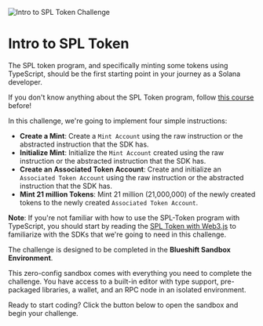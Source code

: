 ![Intro to SPL Token Challenge](/graphics/challenge-banners/intro-to-spl-token.png)

# Intro to SPL Token

The SPL token program, and specifically minting some tokens using TypeScript, should be the first starting point in your journey as a Solana developer.

If you don't know anything about the SPL Token program, follow [this course](/en/courses/spl-token-with-web3js) before!

In this challenge, we're going to implement four simple instructions:

- **Create a Mint**: Create a `Mint Account` using the raw instruction or the abstracted instruction that the SDK has.
- **Initialize Mint**: Initialize the `Mint Account` created using the raw instruction or the abstracted instruction that the SDK has.
- **Create an Associated Token Account**: Create and initialize an `Associated Token Account` using the raw instruction or the abstracted instruction that the SDK has.
- **Mint 21 million Tokens**: Mint 21 million (21,000,000) of the newly created tokens to the newly created `Associated Token Account`.

**Note**: If you're not familiar with how to use the SPL-Token program with TypeScript, you should start by reading the [SPL Token with Web3.js](/en/courses/spl-token-with-web3js) to familiarize with the SDKs that we're going to need in this challenge.

<ArticleSection name="Blueshift Sandbox Environment" id="blueshift-sandbox-environment" level="h2" />

The challenge is designed to be completed in the **Blueshift Sandbox Environment**.

This zero-config sandbox comes with everything you need to complete the challenge. You have access to a built-in editor
with type support, pre-packaged libraries, a wallet, and an RPC node in an isolated environment.

Ready to start coding? Click the button below to open the sandbox and begin your challenge.
